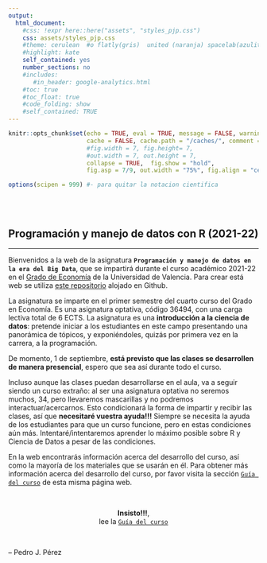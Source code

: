 ```yaml
---
output:
  html_document:
    #css: !expr here::here("assets", "styles_pjp.css") 
    css: assets/styles_pjp.css
    #theme: cerulean  #o flatly(gris)  united (naranja) spacelab(azulito) o yeti o faltly o sandstone
    #highlight: kate 
    self_contained: yes
    number_sections: no
    #includes:
       #in_header: google-analytics.html
    #toc: true
    #toc_float: true
    #code_folding: show
    #self_contained: TRUE
---
```



```r
knitr::opts_chunk$set(echo = TRUE, eval = TRUE, message = FALSE, warning = FALSE, 
                      cache = FALSE, cache.path = "/caches/", comment = "#>",
                      #fig.width = 7, fig.height= 7,   
                      #out.width = 7, out.height = 7,
                      collapse = TRUE,  fig.show = "hold",
                      fig.asp = 7/9, out.width = "75%", fig.align = "center")
```

```r
options(scipen = 999) #- para quitar la notacion cientifica
```


<br><br>

## Programación y manejo de datos con R (2021-22)

--------------------------------------------------


Bienvenidos a la web de la asignatura **`Programación y manejo de datos en la era del Big Data`**, que se impartirá durante el curso académico 2021-22 en el [Grado de Economía](https://www.uv.es/uvweb/universidad/es/estudios-grado/oferta-grados/oferta-grados/grado-economia-1285846094474/Titulacio.html?id=1285847455792){target="_blank"} de la Universidad de Valencia. Para crear está web se utiliza [este repositorio](https://github.com/perezp44/intro-ds-21-22-web){target="_blank"} alojado en Github.

La asignatura se imparte en el primer semestre del cuarto curso del Grado en Economía. Es una asignatura optativa, código 36494, con una carga lectiva total de 6 ECTS. La asignatura es una **introducción a la ciencia de datos**: pretende iniciar a los estudiantes en este campo presentando una panorámica de tópicos, y exponiéndoles, quizás por primera vez en la carrera, a la programación.


De momento, 1 de septiembre, **está previsto que las clases se desarrollen de manera presencial**, espero que sea así durante todo el curso.

Incluso aunque las clases puedan desarrollarse en el aula, va a seguir siendo un curso extraño: al ser una asignatura optativa no seremos muchos, 34, pero llevaremos mascarillas y no podremos interactuar/acercarnos. Esto condicionará la forma de impartir y recibir las clases, así que **necesitaré vuestra ayuda!!!** Siempre se necesita la ayuda de los estudiantes para que un curso funcione, pero en estas condiciones aún más. Intentaré/intentaremos aprender lo máximo posible sobre R y Ciencia de Datos a pesar de las condiciones. 


En la web encontrarás información acerca del desarrollo del curso, así como la mayoría de los materiales que se usarán en él. Para obtener más información acerca del desarrollo del curso, por favor visita la sección [`Guía del curso`](01-guia-del-curso.html) de esta misma página web. 


<br>

<div class = "gris-gainboro">

<center>  **Insisto!!!**, </center>
<center> lee la [`Guía del curso`](01-guia-del-curso.html)  </center>

</div>



<br>

-- Pedro J. Pérez

<br><br>


<div class="tocify-extend-page" data-unique="tocify-extend-page" style="height: 0;"></div>
